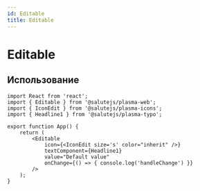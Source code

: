 ```yaml
---
id: Editable
title: Editable
---
```



# Editable

<Description name="Editable" />
<PropsTable name="Editable" />
<StorybookLink name="Editable" />

## Использование

```tsx live
import React from 'react';
import { Editable } from '@salutejs/plasma-web';
import { IconEdit } from '@salutejs/plasma-icons';
import { Headline1 } from '@salutejs/plasma-typo';

export function App() {
    return (
        <Editable
            icon={<IconEdit size='s' color="inherit" />}
            textComponent={Headline1}
            value="Default value"
            onChange={() => { console.log('handleChange') }}
        />
    );
}
```

